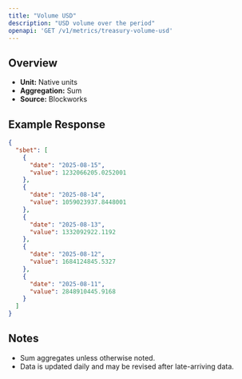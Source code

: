 ```yaml
---
title: "Volume USD"
description: "USD volume over the period"
openapi: 'GET /v1/metrics/treasury-volume-usd'
---
```


## Overview

- **Unit:** Native units
- **Aggregation:** Sum
- **Source:** Blockworks

## Example Response

```json
{
  "sbet": [
    {
      "date": "2025-08-15",
      "value": 1232066205.0252001
    },
    {
      "date": "2025-08-14",
      "value": 1059023937.8448001
    },
    {
      "date": "2025-08-13",
      "value": 1332092922.1192
    },
    {
      "date": "2025-08-12",
      "value": 1684124845.5327
    },
    {
      "date": "2025-08-11",
      "value": 2848910445.9168
    }
  ]
}
```

## Notes
- Sum aggregates unless otherwise noted.
- Data is updated daily and may be revised after late-arriving data.
